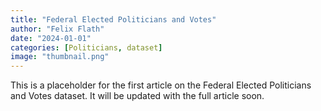 ```yaml
---
title: "Federal Elected Politicians and Votes"
author: "Felix Flath"
date: "2024-01-01"
categories: [Politicians, dataset]
image: "thumbnail.png"
---
```


This is a placeholder for the first article on the Federal Elected Politicians and Votes dataset.  It will be updated with the full article soon.
